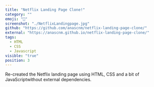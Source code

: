 ```yaml
---
title: "Netflix Landing Page Clone!"
category: ""
emoji: "🎥"
screenshot: "./NetflixLandingpage.jpg"
github: "https://github.com/anascnm/netflix-landing-page-clone/"
external: "https://anascnm.github.io/netflix-landing-page-clone/"
tags:
  - HTML
  - CSS
  - Javascript
visible: "true"
position: 3
---
```


Re-created the Netflix landing page using HTML, CSS and a bit of JavaScriptwithout external dependencies.